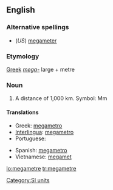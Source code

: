 ==English==

===Alternative spellings===
* (''US'') [[megameter]]

===Etymology===
[[Greek]] ''[[mega-]]'' large + metre

===Noun===
{{en-noun}}

# A distance of 1,000 km. Symbol: Mm

====Translations====
{{trans-top|a distance of 1,000 km}}
* Greek: [[megametro]]
* [[Interlingua]]: [[megametro]]
* Portuguese: {{t+|pt|megâmetro|m}}
{{trans-mid}}
* Spanish: [[megametro]]
* Vietnamese: [[megamet]]
{{trans-bottom}}

[[Category:SI units]]

[[lo:megametre]]
[[tr:megametre]]